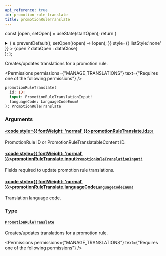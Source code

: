 ```yaml
---
api_reference: true
id: promotion-rule-translate
title: promotionRuleTranslate
---
```






const [open, setOpen] = useState(startOpen);
return (
<details {...(open ? { open: true } : {})} className="details" style={{ border:'none', boxShadow:'none', background:'var(--ifm-background-color)' }}>
<summary
onClick={(e) => {
e.preventDefault();
setOpen((open) => !open);
}}
style={{ listStyle:'none' }} >
{open ? dataOpen : dataClose}
</summary>
{open && children}
</details>
);
};

Creates/updates translations for a promotion rule.


<Permissions permissions={"MANAGE_TRANSLATIONS"} text={"Requires one of the following permissions"} />


```graphql
promotionRuleTranslate(
  id: ID!
  input: PromotionRuleTranslationInput!
  languageCode: LanguageCodeEnum!
): PromotionRuleTranslate
```

### Arguments

#### [<code style={{ fontWeight: 'normal' }}>promotionRuleTranslate.<b>id</b></code>](#)<Bullet />[`ID!`](../../../api-reference/miscellaneous/scalars/id.mdx) <Badge class="badge badge--secondary" text="non-null"/> <Badge class="badge badge--secondary" text="scalar"/> <Badge class="badge badge--secondary" text="miscellaneous"/>

PromotionRule ID or PromotionRuleTranslatableContent ID.

#### [<code style={{ fontWeight: 'normal' }}>promotionRuleTranslate.<b>input</b></code>](#)<Bullet />[`PromotionRuleTranslationInput!`](../../../api-reference/miscellaneous/inputs/promotion-rule-translation-input.mdx) <Badge class="badge badge--secondary" text="non-null"/> <Badge class="badge badge--secondary" text="input"/> <Badge class="badge badge--secondary" text="miscellaneous"/>

Fields required to update promotion rule translations.

#### [<code style={{ fontWeight: 'normal' }}>promotionRuleTranslate.<b>languageCode</b></code>](#)<Bullet />[`LanguageCodeEnum!`](../../../api-reference/miscellaneous/enums/language-code-enum.mdx) <Badge class="badge badge--secondary" text="non-null"/> <Badge class="badge badge--secondary" text="enum"/> <Badge class="badge badge--secondary" text="miscellaneous"/>

Translation language code.

### Type

#### [`PromotionRuleTranslate`](../../../api-reference/discounts/objects/promotion-rule-translate.mdx) <Badge class="badge badge--secondary" text="object"/> <Badge class="badge badge--secondary" text="discounts"/>

Creates/updates translations for a promotion rule.


<Permissions permissions={"MANAGE_TRANSLATIONS"} text={"Requires one of the following permissions"} />


